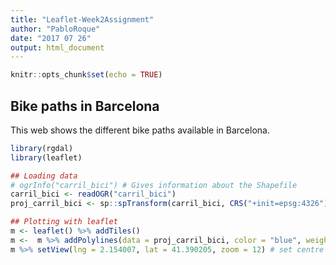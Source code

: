 ---
title: "Leaflet-Week2Assignment"
author: "PabloRoque"
date: "2017 07 26"
output: html_document
---

```{r setup, include=FALSE, echo = FALSE, message=FALSE, warning=FALSE}
knitr::opts_chunk$set(echo = TRUE)
```

## Bike paths in Barcelona

This web shows the different bike paths available in Barcelona.

```{r, eval=TRUE, results="hide", echo = FALSE, message=FALSE, warning=FALSE}
library(rgdal)
library(leaflet)

## Loading data
# ogrInfo("carril_bici") # Gives information about the Shapefile
carril_bici <- readOGR("carril_bici")
proj_carril_bici <- sp::spTransform(carril_bici, CRS("+init=epsg:4326"))
```

```{r, eval=TRUE, echo = FALSE, message=FALSE, warning=FALSE}
## Plotting with leaflet
m <- leaflet() %>% addTiles()
m <-  m %>% addPolylines(data = proj_carril_bici, color = "blue", weight = 4)
m %>% setView(lng = 2.154007, lat = 41.390205, zoom = 12) # set centre and extent of map
```

